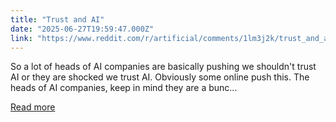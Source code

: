 ```yaml
---
title: "Trust and AI"
date: "2025-06-27T19:59:47.000Z"
link: "https://www.reddit.com/r/artificial/comments/1lm3j2k/trust_and_ai/"
---
```


So a lot of heads of AI companies are basically pushing we shouldn't trust AI or they are shocked we trust AI. Obviously some online push this.
 The heads of AI companies, keep in mind they are a bunc...

[Read more](https://www.reddit.com/r/artificial/comments/1lm3j2k/trust_and_ai/)
